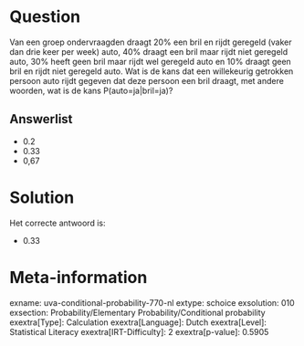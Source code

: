 Question
========

Van een groep ondervraagden draagt 20% een bril en rijdt geregeld (vaker
dan drie keer per week) auto, 40% draagt een bril maar rijdt niet
geregeld auto, 30% heeft geen bril maar rijdt wel geregeld auto en 10%
draagt geen bril en rijdt niet geregeld auto. Wat is de kans dat een
willekeurig getrokken persoon auto rijdt gegeven dat deze persoon een
bril draagt, met andere woorden, wat is de kans P(auto=ja\|bril=ja)?


Answerlist
----------

* 0.2
* 0.33
* 0,67

Solution
========

Het correcte antwoord is: 

* 0.33

Meta-information
================
exname: uva-conditional-probability-770-nl
extype: schoice
exsolution: 010
exsection: Probability/Elementary Probability/Conditional probability
exextra[Type]: Calculation
exextra[Language]: Dutch
exextra[Level]: Statistical Literacy
exextra[IRT-Difficulty]: 2
exextra[p-value]: 0.5905
